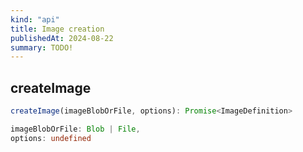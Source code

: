 ```yaml
---
kind: "api"
title: Image creation
publishedAt: 2024-08-22
summary: TODO!
---
```


## createImage

```typescript
createImage(imageBlobOrFile, options): Promise<ImageDefinition>

imageBlobOrFile: Blob | File,
options: undefined
```